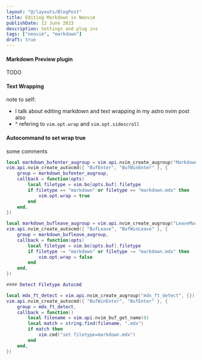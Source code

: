 ```yaml
---
layout: "@/layouts/BlogPost"
title: Editing Markdown in Neovim
publishDate: 12 June 2023
description: Settings and plug ins
tags: ["neovim", "markdown"]
draft: true
---
```


#### Markdown Preview plugin

TODO

#### Text Wrapping

note to self:

- I talk about editing markdown and text wrapping in my astro nvim post also
- ^ refering to `vim.opt.wrap` and `vim.opt.sidescroll`

#### Autocommand to set wrap true

some comments

```lua
local markdown_bufenter_augroup = vim.api.nvim_create_augroup("MarkdownTextWrapping", {})
vim.api.nvim_create_autocmd({ "BufEnter", "BufWinEnter" }, {
	group = markdown_bufenter_augroup,
	callback = function(opts)
		local filetype = vim.bo[opts.buf].filetype
		if filetype == "markdown" or filetype == "markdown.mdx" then
			vim.opt.wrap = true
		end
	end,
})

local markdown_bufleave_augroup = vim.api.nvim_create_augroup("LeaveMarkdownRemoveWrapping", {})
vim.api.nvim_create_autocmd({ "BufLeave", "BufWinLeave" }, {
	group = markdown_bufleave_augroup,
	callback = function(opts)
		local filetype = vim.bo[opts.buf].filetype
		if filetype ~= "markdown" or filetype ~= "markdown.mdx" then
			vim.opt.wrap = false
		end
	end,
})

#### Detect Filetype Autocmd

local mdx_ft_detect = vim.api.nvim_create_augroup("mdx_ft_detect", {})
vim.api.nvim_create_autocmd({ "BufWinEnter", "BufEnter" }, {
	group = mdx_ft_detect,
	callback = function()
		local filename = vim.api.nvim_buf_get_name(0)
		local match = string.find(filename, ".mdx")
		if match then
			vim.cmd("set filetype=markdown.mdx")
		end
	end,
})
```
